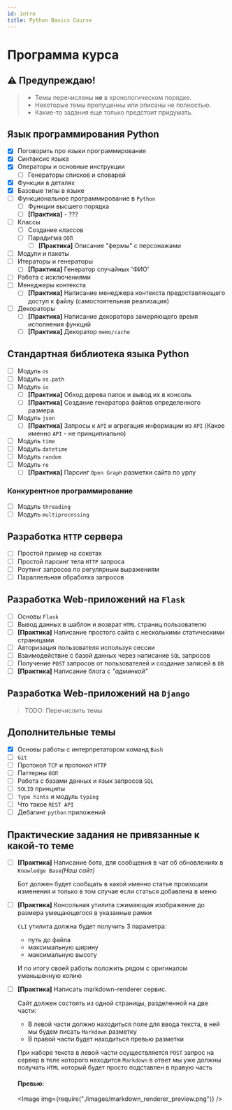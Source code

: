 ```yaml
---
id: intro
title: Python Basics Course
---
```



# Программа курса

## ⚠️ Предупреждаю!

> - Темы перечислены **не** в хронологическом порядке.
> - Некоторые темы пропущенны или описаны не полностью.
> - Какие-то задания еще только предстоит придумать.

## Язык программирования Python

- [x] Поговорить про языки программирования
- [x] Синтаксис языка
- [x] Операторы и основные инструкции
  - [ ] Генераторы списков и словарей
- [x] Функции в деталях
- [x] Базовые типы в языке
- [ ] Функциональное программирование в `Python`
  - [ ] Функции высшего порядка
  - [ ] **[Практика]** - ???
- [ ] Классы
  - [ ] Создание классов
  - [ ] Парадигма `ООП`
    - [ ] **[Практика]** Описание "фермы" с персонажами
- [ ] Модули и пакеты
- [ ] Итераторы и генераторы
  - [ ] **[Практика]** Генератор случайных 'ФИО'
- [ ] Работа с исключениями
- [ ] Менеджеры контекста
  - [ ] **[Практика]** Написание менеджера контекста предоставляющего доступ к файлу (самостоятельная реализация)
- [ ] Декораторы
  - [ ] **[Практика]** Написание декоратора замеряющего время исполнения функций
  - [ ] **[Практика]** Декоратор `memo/cache`

## Стандартная библиотека языка Python

- [ ] Модуль `os`
- [ ] Модуль `os.path`
- [ ] Модуль `io`
  - [ ] **[Практика]** Обход дерева папок и вывод их в консоль
  - [ ] **[Практика]** Создание генератора файлов определенного размера
- [ ] Модуль `json`
  - [ ] **[Практика]** Запросы к `API` и агрегация информации из `API` (Какое именно `API` - не принципиально)
- [ ] Модуль `time`
- [ ] Модуль `datetime`
- [ ] Модуль `random`
- [ ] Модуль `re`
  - [ ] **[Практика]** Парсинг `Open Graph` разметки сайта по урлу

### Конкурентное программирование

- [ ] Модуль `threading`
- [ ] Модуль `multiprocessing`

## Разработка `HTTP` сервера

- [ ] Простой пример на сокетах
- [ ] Простой парсинг тела `HTTP` запроса
- [ ] Роутинг запросов по регулярным выражениям
- [ ] Параллельная обработка запросов

## Разработка Web-приложений на `Flask`

- [ ] Основы `Flask`
- [ ] Вывод данных в шаблон и возврат `HTML` страниц пользователю
- [ ] **[Практика]** Написание простого сайта с несколькими статическими страницами
- [ ] Авторизация пользователя используя сессии
- [ ] Взаимодействие с базой данных через написание `SQL` запросов
- [ ] Получение `POST` запросов от пользователей и создание записей в `DB`
- [ ] **[Практика]** Написание блога с _"админкой"_

## Разработка Web-приложений на `Django`

> TODO: Перечислить темы

## Дополнительные темы

- [x] Основы работы с интерпретатором команд `Bash`
- [ ] `Git`
- [ ] Протокол `TCP` и протокол `HTTP`
- [ ] Паттерны `ООП`
- [ ] Работа с базами данных и язык запросов `SQL`
- [ ] `SOLID` принципы
- [ ] `Type hints` и модуль `typing`
- [ ] Что такое `REST API`
- [ ] Дебагинг `python` приложений

## Практические задания не привязанные к какой-то теме

- [ ] **[Практика]** Написание бота, для сообщения в чат об обновлениях в `Knowledge Base`_(Наш сайт)_

  Бот должен будет сообщать в какой именно статье произошли изменения и только в том случае если статься добавлена в меню

- [ ] **[Практика]** Консольная утилита сжимающая изображение до размера умещающегося в указанные рамки

  `CLI` утилита должна будет получить 3 параметра:

  - путь до файла
  - максимальную ширину
  - максимальную высоту

  И по итогу своей работы положить рядом с оригиналом уменьшенную копию

- [ ] **[Практика]** Написать markdown-renderer сервис.

  Сайт должен состоять из одной страницы, разделенной на две части:

  - В левой части должно находиться поле для ввода текста, в ней мы будем писать `Markdown` разметку
  - В правой части будет находиться превью разметки

  При наборе текста в левой части осуществляется `POST` запрос на сервер в теле которого находится `Markdown` в ответ мы уже должны получать `HTML` который будет просто подставлен в правую часть

  #### Превью:

  <Image img={require("./images/markdown_renderer_preview.png")} />
